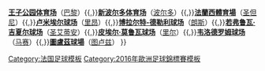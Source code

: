 {{Navbox
| name  = 2016年欧洲足球锦标赛比赛场地
| titlestyle = background:#000080; color:#FFFFFF;
| title = [[2016年欧洲足球锦标赛|<span style="color:white">2016年欧洲足球锦标赛</span>]]<span style="color:white">比赛场地</span>
| listclass = hlist
| list1= '''[[安聯里維耶拉球場]]'''（[[尼斯]]）{{,}}'''[[王子公园体育场]]'''（[[巴黎]]）{{,}}'''[[新波尔多体育场]]'''（[[波尔多]]）{{,}}'''[[法蘭西體育場]]'''（[[圣但尼 (塞纳-圣但尼省)|圣但尼]]）{{,}}'''[[卢米埃尔球场]]'''（[[里昂]]）{{,}}'''[[博拉尔特-德勒利球场]]'''（[[朗斯]]）{{,}}'''[[若弗鲁瓦·吉夏尔球场]]'''（[[圣艾蒂安]]）{{,}}'''[[皮埃尔·莫鲁瓦球场]]'''（[[里尔]]）{{,}}'''[[韦洛德罗姆球场]]'''（[[马赛]]）{{,}}'''[[圖盧茲球場]]'''（[[图卢兹]]）
}}<noinclude>
[[Category:法国足球模板]]
[[Category:2016年歐洲足球錦標賽模板]]
</noinclude>